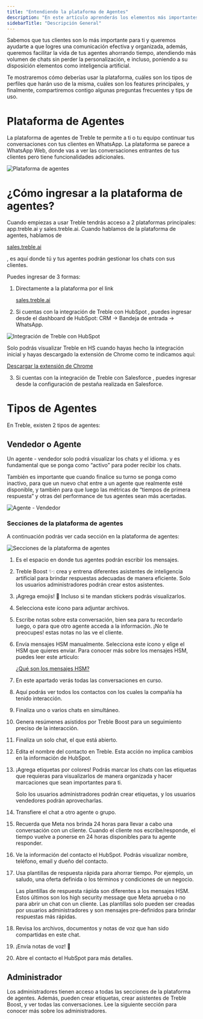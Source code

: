 ```yaml
---
title: "Entendiendo la plataforma de Agentes"
description: "En este artículo aprenderás los elementos más importantes de la plataforma de agentes de Treble, con el objetivo de que tú y tú equipo, saquen máximo provecho de la misma y logren una comunicación efectiva con tus clientes."
sidebarTitle: "Descripción General"
---
```


Sabemos que tus clientes son lo más importante para ti y queremos ayudarte a que logres una comunicación efectiva y organizada, además, queremos facilitar la vida de tus agentes ahorrando tiempo, atendiendo más volumen de chats sin perder la personalización, e incluso, poniendo a su disposición elementos como inteligencia artificial.

Te mostraremos cómo deberías usar la plataforma, cuáles son los tipos de perfiles que harán uso de la misma, cuáles son los features principales, y finalmente, compartiremos contigo algunas preguntas frecuentes y tips de uso.

# Plataforma de Agentes

La plataforma de agentes de Treble te permite a ti o tu equipo continuar tus conversaciones con tus clientes en WhatsApp. La plataforma se parece a WhatsApp Web, donde vas a ver las conversaciones entrantes de tus clientes pero tiene funcionalidades adicionales.

<img src="/images/agent-platform.png" alt="Plataforma de agentes" />

# ¿Cómo ingresar a la plataforma de agentes?

Cuando empiezas a usar Treble tendrás acceso a 2 plataformas principales: app.treble.ai y sales.treble.ai. Cuando hablamos de la plataforma de agentes, hablamos de <a class="article-link" href="https://sales.treble.ai"><p>sales.treble.ai</p><Icon icon="arrow-up-right-from-square" iconType="solid" /></a>, es aquí donde tú y tus agentes podrán gestionar los chats con sus clientes.

Puedes ingresar de 3 formas:

1. Directamente a la plataforma por el link <a class="article-link" href="https://sales.treble.ai"><p>sales.treble.ai</p><Icon icon="arrow-up-right-from-square" iconType="solid" /></a>
2. Si cuentas con la integración de Treble con HubSpot <Icon icon="hubspot" iconType="brands" />, puedes ingresar desde el dashboard de HubSpot: CRM -> Bandeja de entrada -> WhatsApp.

<img src="/images/agent-platform-1.gif" alt="Integración de Treble con HubSpot" />

<Warning>Solo podrás visualizar Treble en HS cuando hayas hecho la integración inicial y hayas descargado la extensión de Chrome como te indicamos aquí: <a class="article-link" href="/es/docs/integrations/hubspot/install"><p>Descargar la extensión de Chrome</p><Icon icon="arrow-up-right-from-square" iconType="solid" /></a></Warning>

3. Si cuentas con la integración de Treble con Salesforce <Icon icon="salesforce" iconType="brands" />, puedes ingresar desde la configuración de pestaña realizada en Salesforce.

# Tipos de Agentes

En Treble, existen 2 tipos de agentes:

## Vendedor o Agente

Un agente - vendedor solo podrá visualizar los chats y el idioma. y es fundamental que se ponga como “activo” para poder recibir los chats. 

También es importante que cuando finalice su turno se ponga como inactivo, para que un nuevo chat entre a un agente que realmente esté disponible, y también para que luego las métricas de “tiempos de primera respuesta” y otras del performance de tus agentes sean más acertadas.

<img src="/images/agent-platform-2.png" alt="Agente - Vendedor" />

### Secciones de la plataforma de agentes

A continuación podrás ver cada sección en la plataforma de agentes:

<img src="/images/agent-platform-3.png" alt="Secciones de la plataforma de agentes" />

1. Es el espacio en donde tus agentes podrán escribir los mensajes.
2. Treble Boost ✨: crea y entrena diferentes asistentes de inteligencia artificial para brindar respuestas adecuadas de manera eficiente.
    <Warning>Solo los usuarios administradores podrán crear estos asistentes.</Warning>

3. ¡Agrega emojis! 🚀 Incluso si te mandan stickers podrás visualizarlos.
4. Selecciona este ícono para adjuntar archivos.
5. Escribe notas sobre esta conversación, bien sea para tu recordarlo luego, o para que otro agente acceda a la información. ¡No te preocupes! estas notas no las ve el cliente.
6. Envía mensajes HSM manualmente. Selecciona este ícono y elige el HSM que quieres enviar. Para conocer más sobre los mensajes HSM, puedes leer este artículo: <a class="article-link" href="/es/docs/meta/hsm-templates/intro"><p>¿Qué son los mensajes HSM?</p><Icon icon="arrow-up-right-from-square" iconType="solid" /></a>
7. En este apartado verás todas las conversaciones en curso.
8. Aquí podrás ver todos los contactos con los cuales la compañía ha tenido interacción.
9. Finaliza uno o varios chats en simultáneo. 
10. Genera resúmenes asistidos por Treble Boost para un seguimiento preciso de la interacción.
11. Finaliza un solo chat, el que está abierto.
12. Edita el nombre del contacto en Treble. Esta acción no implica cambios en la información de HubSpot.
13. ¡Agrega etiquetas por colores! Podrás marcar los chats con las etiquetas que requieras para visualizarlos de manera organizada y hacer marcaciones que sean importantes para ti.

    <Warning>Solo los usuarios administradores podrán crear etiquetas, y los usuarios vendedores podrán aprovecharlas.</Warning>

14. Transfiere el chat a otro agente o grupo.
15. Recuerda que Meta nos brinda 24 horas para llevar a cabo una conversación con un cliente. Cuando el cliente nos escribe/responde, el tiempo vuelve a ponerse en 24 horas disponibles para tu agente responder. 
16. Ve la información del contacto el HubSpot. Podrás visualizar nombre, teléfono, email y dueño del contacto.
17. Usa plantillas de respuesta rápida para ahorrar tiempo. Por ejemplo, un saludo, una oferta definida o los términos y condiciones de un negocio.

    <Warning>Las plantillas de respuesta rápida son diferentes a los mensajes HSM. Estos últimos son los high security message que Meta aprueba o no para abrir un chat con un cliente. Las plantillas solo pueden ser creadas por usuarios administradores y son mensajes pre-definidos para brindar respuestas más rápidas.</Warning>

18. Revisa los archivos, documentos y notas de voz que han sido compartidas en este chat.
19. ¡Envía notas de voz! 🎤
20. Abre el contacto el HubSpot para más detalles.

## Administrador

Los administradores tienen acceso a todas las secciones de la plataforma de agentes. Además, pueden crear etiquetas, crear asistentes de Treble Boost, y ver todas las conversaciones. Lee la siguiente sección para conocer más sobre los administradores.